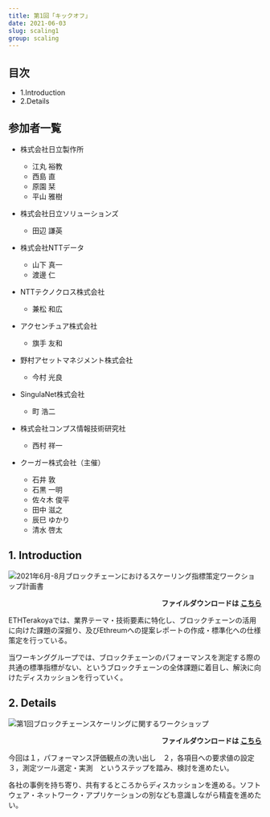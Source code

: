 ```yaml
---
title: 第1回「キックオフ」
date: 2021-06-03
slug: scaling1
group: scaling
---
```


## 目次

- 1.Introduction
- 2.Details

## 参加者一覧

- 株式会社日立製作所

  - 江丸 裕教
  - 西島 直
  - 原園 栞
  - 平山 雅樹

- 株式会社日立ソリューションズ

  - 田辺 謙英

- 株式会社NTTデータ

  - 山下 真一
  - 渡邊 仁

- NTTテクノクロス株式会社

  - 兼松 和広

- アクセンチュア株式会社

  - 旗手 友和

- 野村アセットマネジメント株式会社

  - 今村 光良

- SingulaNet株式会社

  - 町 浩二

- 株式会社コンプス情報技術研究社

  - 西村 祥一

* クーガー株式会社（主催）

  - 石井 敦
  - 石黒 一明
  - 佐々木 俊平
  - 田中 滋之
  - 辰巳 ゆかり
  - 清水 啓太

## 1. Introduction

![2021年6月-8月ブロックチェーンにおけるスケーリング指標策定ワークショップ計画書](./images/section1.png)

<p style="text-align: right;font-weight:bold;">
  ファイルダウンロードは
  <a href="/pdf/scaling/ETHTerakoya_Overview-scaling.pdf" target="_blank">
    こちら
  </a>
</p>

ETHTerakoyaでは、業界テーマ・技術要素に特化し、ブロックチェーンの活用に向けた課題の深掘り、及びEthreumへの提案レポートの作成・標準化への仕様策定を行っている。

当ワーキンググループでは、ブロックチェーンのパフォーマンスを測定する際の共通の標準指標がない、というブロックチェーンの全体課題に着目し、解決に向けたディスカッションを行っていく。

## 2. Details

![第1回ブロックチェーンスケーリングに関するワークショップ](./images/section2.png)

<p style="text-align: right;font-weight:bold;">
  ファイルダウンロードは
  <a href="/pdf/scaling/2021_06_ethterakoya_kickoff.pdf" target="_blank">
    こちら
  </a>
</p>

今回は１，パフォーマンス評価観点の洗い出し　２，各項目への要求値の設定　３，測定ツール選定・実測　というステップを踏み、検討を進めたい。

各社の事例を持ち寄り、共有するところからディスカッションを進める。ソフトウェア・ネットワーク・アプリケーションの別なども意識しながら精査を進めたい。